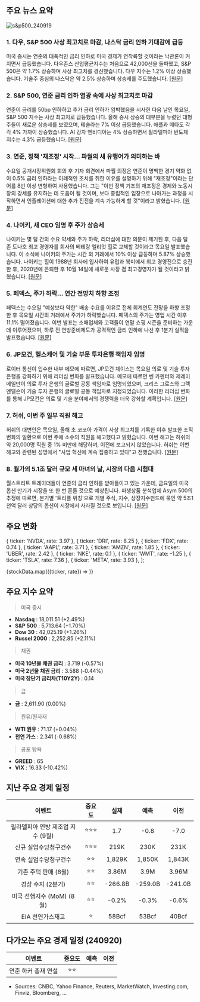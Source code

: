 ## 주요 뉴스 요약

![s&p500_240919](/map/240919.png)

### 1. **다우, S&P 500 사상 최고치로 마감, 나스닥 금리 인하 기대감에 급등**

미국 증시는 연준의 대폭적인 금리 인하로 미국 경제가 연착륙할 것이라는 낙관론이 커지면서 급등했습니다. 다우존스 산업평균지수는 처음으로 42,000선을 돌파했고, S&P 500은 약 1.7% 상승하며 사상 최고치를 경신했습니다. 다우 지수는 1.2% 이상 상승했습니다. 기술주 중심의 나스닥은 약 2.5% 상승하며 상승세를 주도했습니다. [[원문]](https://finance.yahoo.com/news/live/stock-market-today-dow-sp-500-close-at-record-highs-nasdaq-surges-amid-rate-cut-euphoria-200045001.html)

### 2. **S&P 500, 연준 금리 인하 열광 속에 사상 최고치로 마감**

연준이 금리를 50bp 인하하고 추가 금리 인하가 임박했음을 시사한 다음 날인 목요일, S&P 500 지수는 사상 최고치로 급등했습니다. 올해 증시 상승의 대부분을 누렸던 대형주들이 새로운 상승세를 보였으며, 테슬라는 7% 이상 급등했습니다. 애플과 메타도 각각 4% 가까이 상승했습니다. AI 강자 엔비디아는 4% 상승하면서 필라델피아 반도체 지수는 4.3% 급등했습니다. [[원문]](https://www.reuters.com/markets/us/fed-rate-cut-boosts-futures-growth-stocks-lead-gains-2024-09-19/)

### 3. **연준, 정책 '재조정' 시작... 파월의 새 유행어가 의미하는 바**

수요일 공개시장위원회 회의 후 기자 회견에서 파월 의장은 연준이 명백한 경기 약화 없이 0.5% 금리 인하라는 이례적인 조치를 취한 이유를 설명하기 위해 "재조정"이라는 단어를 8번 이상 변형하여 사용했습니다. 그는 "이번 정책 기조의 재조정은 경제와 노동시장의 강세를 유지하는 데 도움이 될 것이며, 보다 중립적인 입장으로 나아가는 과정을 시작하면서 인플레이션에 대한 추가 진전을 계속 가능하게 할 것"이라고 밝혔습니다. [[원문]](https://www.cnbc.com/2024/09/19/the-fed-has-set-out-on-a-recalibration-of-policy-heres-what-powells-new-buzzword-means.html)

### 4. **나이키, 새 CEO 임명 후 주가 상승세**

나이키는 몇 달 간의 수요 약세와 주가 하락, 리더십에 대한 의문이 제기된 후, 다음 달 존 도나호 최고 경영자를 회사의 베테랑 엘리엇 힐로 교체할 것이라고 목요일 발표했습니다. 이 소식에 나이키의 주가는 시간 외 거래에서 10% 이상 급등하며 5.87% 상승했습니다. 나이키는 힐이 1988년 회사에 입사하여 유럽과 북미에서 최고 경영진으로 승진한 후, 2020년에 은퇴한 후 10월 14일에 새로운 사장 겸 최고경영자가 될 것이라고 밝혔습니다. [[원문]](https://www.marketwatch.com/story/nike-taps-company-veteran-as-new-ceo-and-shares-rally-237f8c2f?mod=home-page)

### 5. **페덱스, 주가 하락... 연간 전망치 하향 조정**

페덱스는 수요일 "예상보다 약한" 배송 수요를 이유로 전체 회계연도 전망을 하향 조정한 후 목요일 시간외 거래에서 주가가 하락했습니다. 페덱스의 주가는 영업 시간 이후 11.1% 떨어졌습니다. 이번 발표는 소매업체와 고객들이 연말 쇼핑 시즌을 준비하는 가운데 이루어졌으며, 하루 전 연방준비제도가 공격적인 금리 인하에 나선 후 1분기 실적을 발표했습니다. [[원문]](https://www.marketwatch.com/story/fedex-stock-falls-as-company-narrows-its-full-year-forecast-e340bdf4?mod=home-page)

### 6. **JP모건, 헬스케어 및 기술 부문 투자은행 책임자 임명**

로이터 통신이 입수한 내부 메모에 따르면, JP모건 체이스는 목요일 의료 및 기술 투자 은행을 강화하기 위해 리더십 변화를 발표했습니다. 메모에 따르면 벤 카펜터와 제레미 메일만이 의료 투자 은행의 글로벌 공동 책임자로 임명되었으며, 크리스 그로스와 그렉 멘델슨이 기술 투자 은행의 글로벌 공동 책임자로 지정되었습니다. 이러한 리더십 변화를 통해 JP모건은 의료 및 기술 분야에서의 경쟁력을 더욱 강화할 계획입니다. [[원문]](https://finance.yahoo.com/news/jpmorgan-names-heads-healthcare-tech-215314061.html)

### 7. **허쉬, 이번 주 일부 직원 해고**

허쉬의 대변인은 목요일, 올해 초 코코아 가격이 사상 최고치를 기록한 이후 발표한 조직 변화의 일환으로 이번 주에 소수의 직원을 해고했다고 밝혔습니다. 이번 해고는 허쉬의 약 20,000명 직원 중 1% 미만에 해당하며, 이전에 보고되지 않았습니다. 허쉬는 이번 해고와 관련된 성명에서 "사업 혁신에 계속 집중하고 있다"고 전했습니다. [[원문]](https://finance.yahoo.com/news/hershey-co-lays-off-workers-215748318.html)

### 8. **월가의 5.1조 달러 규모 세 마녀의 날, 시장의 다음 시험대**

월스트리트 트레이더들이 연준의 금리 인하를 받아들이고 있는 가운데, 금요일의 미국 옵션 만기가 시장을 또 한 번 흔들 것으로 예상됩니다. 파생상품 분석업체 Asym 500의 추정에 따르면, 분기별 '트리플 위칭'으로 개별 주식, 지수, 상장지수펀드에 묶인 약 5조1천억 달러 상당의 옵션이 시장에서 사라질 것으로 보입니다. [[원문]](https://www.bloomberg.com/news/articles/2024-09-19/wall-street-s-5-1-trillion-triple-witching-is-next-market-test?srnd=phx-markets&embedded-checkout=true)

## 주요 변화

  { ticker: 'NVDA', rate: 3.97 },
  { ticker: 'DRI', rate: 8.25 },
  { ticker: 'FDX', rate: 0.74 },
  { ticker: 'AAPL', rate: 3.71 },
  { ticker: 'AMZN', rate: 1.85 },
  { ticker: 'UBER', rate: 2.42 },
  { ticker: 'NKE', rate: 0.1 },
  { ticker: 'WMT', rate: -1.25 },
  { ticker: 'TSLA', rate: 7.36 },
  { ticker: 'META', rate: 3.93 },
];

{stockData.map(({ticker, rate}) => <StockCardMini key={ticker} ticker={ticker} rate={rate}></StockCardMini>)}

## 주요 지수 요약

> 미국 증시

- **Nasdaq** : 18,011.51 (+2.49%)
- **S&P 500** : 5,713.64 (+1.70%)
- **Dow 30** : 42,025.19 (+1.26%)
- **Russel 2000** : 2,252.85 (+2.11%)

> 채권

- **미국 10년물 채권 금리** : 3.719 (-0.57%)
- **미국 2년물 채권 금리** : 3.588 (-0.44%)
- **미국 장단기 금리차(T10Y2Y)** : 0.14

> 금

- **금** : 2,611.90 (0.00%)

> 원유/원자재

- **WTI 원유** : 71.17 (+0.04%)
- **천연 가스** : 2.341 (-0.68%)

> 공포 탐욕

- **GREED** : 65
- **VIX** : 16.33 (-10.42%)

## 지난 주요 경제 일정

|              이벤트               | 중요도 |  실제   |  예측   |  이전   |
| :-------------------------------: | :----: | :-----: | :-----: | :-----: |
| 필라델피아 연방 제조업 지수 (9월) | ⭐⭐⭐ |   1.7   |  -0.8   |  -7.0   |
|       신규 실업수당청구건수       | ⭐⭐⭐ |  219K   |  230K   |  231K   |
|       연속 실업수당청구건수       |  ⭐⭐  | 1,829K  | 1,850K  | 1,843K  |
|       기존 주택 판매 (8월)        |  ⭐⭐  |  3.86M  |  3.9M   |  3.96M  |
|         경상 수지 (2분기)         |  ⭐⭐  | -266.8B | -259.0B | -241.0B |
|     미국 선행지수 (MoM) (8월)     |  ⭐⭐  |  -0.2%  |  -0.3%  |  -0.6%  |
|         EIA 천연가스재고          |   ⭐   |  58Bcf  |  53Bcf  |  40Bcf  |

## 다가오는 주요 경제 일정 (240920)

|       이벤트        | 중요도 | 예측 | 이전 |
| :-----------------: | :----: | :--: | :--: |
| 연준 하커 총재 연설 |  ⭐⭐  |      |      |

- Sources: CNBC, Yahoo Finance, Reuters, MarketWatch, Investing.com, Finviz, Bloomberg, ...
